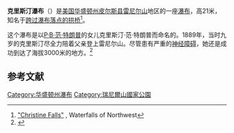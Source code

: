{{Infobox waterfall
| name = 克里斯汀瀑布<br>Christine Falls
| photo = Christine Falls.jpg
| photo_caption = 从下游看克里斯汀瀑布
| location = [[美国|美国]][[华盛顿州|华盛顿州]][[皮尔斯县_(华盛顿州)|皮尔斯县]]
| type = Tiered
| height = {{convert|69|ft|m}}
| width = {{convert|10|ft|m}}
| watercourse = [[Van_Trump_Creek|Van Trump Creek]]
| number_drops = 
}}
'''克里斯汀瀑布'''（{{lang-en|Christine Falls}}）是[[美国|美国]][[华盛顿州|华盛顿州]][[皮尔斯县_(华盛顿州)|皮尔斯县]][[雷尼尔山|雷尼尔山]]地区的一座[[瀑布|瀑布]]，高21米，知名于[[克里斯汀瀑布桥|跨过瀑布落点的拱桥]]<ref>[http://www.waterfallsnorthwest.com/nws/waterfall.php?st=WA&num=897 "Christine Falls"] {{Wayback|url=http://www.waterfallsnorthwest.com/nws/waterfall.php?st=WA&num=897 |date=20110105102146 }}, Waterfalls of Northwest</ref>。

这个瀑布是以[[P·B·范·特朗普|P·B·范·特朗普]]的女儿克里斯汀·范·特朗普而命名的。1889年，当时九岁的克里斯汀尽全力陪着父亲登上雷尼尔山。尽管患有严重的[[神经系统疾病|神经障碍]]，她还是成功到达了海拔3000米的地方。<ref>{{cite web |title= Chronology of Climbs on Mt. Rainier |publisher= Tacoma Public Library |url= http://mtn.tpl.lib.wa.us/climbs/climbing/chronology/ |accessdate= 24 July 2010 |archive-url= https://www.webcitation.org/6HmyAzJeR?url=http://mtn.tpl.lib.wa.us/climbs/climbing/chronology/ |archive-date= 1 July 2013 |url-status= dead }}</ref>

== 参考文献 ==
{{Reflist}}

{{coord|46|46|51|N|121|46|47|W|display=title}}

{{Washington-stub}}
{{DEFAULTSORT:Christine Falls}}
[[Category:华盛顿州瀑布|Category:华盛顿州瀑布]]
[[Category:瑞尼爾山國家公園|Category:瑞尼爾山國家公園]]